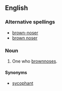 ==English==
===Alternative spellings===
* [[brown-noser]]
* [[brown noser]]

===Noun===
{{en-noun}}

# One who [[brownnose]]s.

====Synonyms====
* [[sycophant]]